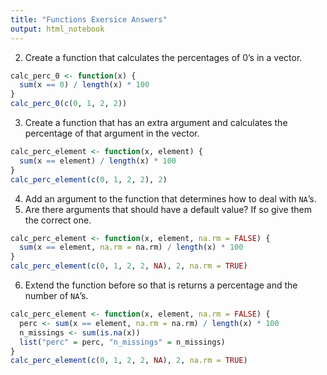 ```yaml
---
title: "Functions Exersice Answers"
output: html_notebook
---
```


2. Create a function that calculates the percentages of 0's in a vector.

```r
calc_perc_0 <- function(x) {
  sum(x == 0) / length(x) * 100
}
calc_perc_0(c(0, 1, 2, 2))
```

3. Create a function that has an extra argument and calculates the percentage of that argument in the vector.

```r
calc_perc_element <- function(x, element) {
  sum(x == element) / length(x) * 100
}
calc_perc_element(c(0, 1, 2, 2), 2)
```

4. Add an argument to the function that determines how to deal with `NA`'s.
5. Are there arguments that should have a default value? If so give them the correct one.

```r
calc_perc_element <- function(x, element, na.rm = FALSE) {
  sum(x == element, na.rm = na.rm) / length(x) * 100
}
calc_perc_element(c(0, 1, 2, 2, NA), 2, na.rm = TRUE)
```

6. Extend the function before so that is returns a percentage and the number of `NA`'s.

```r
calc_perc_element <- function(x, element, na.rm = FALSE) {
  perc <- sum(x == element, na.rm = na.rm) / length(x) * 100
  n_missings <- sum(is.na(x))
  list("perc" = perc, "n_missings" = n_missings)
}
calc_perc_element(c(0, 1, 2, 2, NA), 2, na.rm = TRUE)
```

